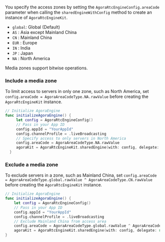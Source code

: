 <PlatformWrapper platform="ios, macos">

You specify the access zones by setting the `AgoraRtcEngineConfig.areaCode` parameter when calling the `sharedEngineWithConfig` method to create an instance of `AgoraRtcEngineKit`.

* `global`: Global (Default)
* `AS`  : Asia except Mainland China
* `CN`  : Mainland China 
* `EUR`  : Europe
* `IN`  : India
* `JP`  : Japan
* `NA`  : North America

<Admonition title="information" type="info">
Media zones support bitwise operations.
</Admonition>

### Include a media zone

To limit access to servers in only one zone, such as North America, set `config.areaCode = AgoraAreaCodeType.NA.rawValue` before creating the `AgoraRtcEngineKit` instance.

```swift
// Initialize AgoraEngine
func initializeAgoraEngine() {
     let config = AgoraRtcEngineConfig()
     // Pass in your App ID
     config.appId = "YourAppId"
     config.channelProfile = .liveBroadcasting
     // Specify access to only servers in North America
     config.areaCode = AgoraAreaCodeType.NA.rawValue
     agoraKit = AgoraRtcEngineKit.sharedEngine(with: config, delegate: self)
  }
```

### Exclude a media zone

To exclude servers in a zone, such as Mainland China, set `config.areaCode = AgoraAreaCodeType.global.rawValue ^ AgoraAreaCodeType.CN.rawValue` before creating the `AgoraRtcEngineKit` instance.

```swift
// Initialize AgoraEngine
func initializeAgoraEngine() {
    let config = AgoraRtcEngineConfig()
    // Pass in your App ID
    config.appId = "YourAppId"
    config.channelProfile = .liveBroadcasting
    // Exclude Mainland China from access area
    config.areaCode = AgoraAreaCodeType.global.rawValue ^ AgoraAreaCodeType.CN.rawValue
    agoraKit = AgoraRtcEngineKit.sharedEngine(with: config, delegate: self)
}
```
</PlatformWrapper>

